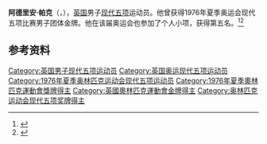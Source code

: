 {{NoteTA|G1=Sports}}
'''阿德里安·帕克'''（{{lang-en|Adrian Parker}}，{{bd|1951年|3月2日|}}），[[英国|英国]]男子[[现代五项|现代五项]]运动员。他曾获得1976年夏季奥运会现代五项比赛男子团体金牌。他在该届奥运会也参加了个人小项，获得第五名。<ref>{{Cite web|title=Adrian PARKER|url=https://www.olympic.org/adrian-parker|accessdate=2021-03-17|date=2021-03-17|work=International Olympic Committee|language=en|archive-date=2020-09-19|archive-url=https://web.archive.org/web/20200919170740/https://www.olympic.org/adrian-parker|dead-url=no}}</ref><ref name="sports-reference">{{cite web |url=https://www.sports-reference.com/olympics/athletes/pa/adrian-parker-1.html |archive-url=https://web.archive.org/web/20200418040518/https://www.sports-reference.com/olympics/athletes/pa/adrian-parker-1.html |deadurl=yes |archive-date=2020-04-18 |title=Adrian Parker Olympic Results |accessdate=2012-08-25 |work=sports-reference.com}}</ref>

== 参考资料 ==
{{reflist}}

{{奥林匹克运动会现代五项比赛男子团体冠军}}

{{Authority control}}
{{DEFAULTSORT:Parker, Adrian}}
[[Category:英国男子现代五项运动员|Category:英国男子现代五项运动员]]
[[Category:英国奥运现代五项运动员|Category:英国奥运现代五项运动员]]
[[Category:1976年夏季奥林匹克运动会现代五项运动员|Category:1976年夏季奥林匹克运动会现代五项运动员]]
[[Category:1976年夏季奧林匹克運動會獎牌得主|Category:1976年夏季奧林匹克運動會獎牌得主]]
[[Category:英國奧林匹克運動會金牌得主|Category:英國奧林匹克運動會金牌得主]]
[[Category:奥林匹克运动会现代五项奖牌得主|Category:奥林匹克运动会现代五项奖牌得主]]